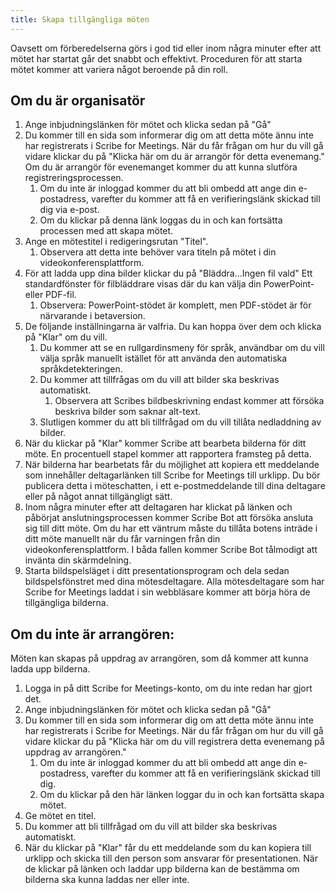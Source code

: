 ```yaml
---
title: Skapa tillgängliga möten
---
```


Oavsett om förberedelserna görs i god tid eller inom några minuter efter att mötet har startat går det snabbt och effektivt. Proceduren för att starta mötet kommer att variera något beroende på din roll.

## Om du är organisatör

1. Ange inbjudningslänken för mötet och klicka sedan på "Gå"
1. Du kommer till en sida som informerar dig om att detta möte ännu inte har registrerats i Scribe for Meetings. När du får frågan om hur du vill gå vidare klickar du på "Klicka här om du är arrangör för detta evenemang." Om du är arrangör för evenemanget kommer du att kunna slutföra registreringsprocessen.
	1. Om du inte är inloggad kommer du att bli ombedd att ange din e-postadress, varefter du kommer att få en verifieringslänk skickad till dig via e-post.
	1. Om du klickar på denna länk loggas du in och kan fortsätta processen med att skapa mötet.
1. Ange en mötestitel i redigeringsrutan "Titel".
	1. Observera att detta inte behöver vara titeln på mötet i din videokonferensplattform.
1. För att ladda upp dina bilder klickar du på "Bläddra...Ingen fil vald" Ett standardfönster för filbläddrare visas där du kan välja din PowerPoint- eller PDF-fil.
	1. Observera: PowerPoint-stödet är komplett, men PDF-stödet är för närvarande i betaversion.
1. De följande inställningarna är valfria. Du kan hoppa över dem och klicka på "Klar" om du vill.
	1. Du kommer att se en rullgardinsmeny för språk, användbar om du vill välja språk manuellt istället för att använda den automatiska språkdetekteringen.
	1. Du kommer att tillfrågas om du vill att bilder ska beskrivas automatiskt.
		1. Observera att Scribes bildbeskrivning endast kommer att försöka beskriva bilder som saknar alt-text.
	1. Slutligen kommer du att bli tillfrågad om du vill tillåta nedladdning av bilder.
1. När du klickar på "Klar" kommer Scribe att bearbeta bilderna för ditt möte. En procentuell stapel kommer att rapportera framsteg på detta.
1. När bilderna har bearbetats får du möjlighet att kopiera ett meddelande som innehåller deltagarlänken till Scribe for Meetings till urklipp. Du bör publicera detta i möteschatten, i ett e-postmeddelande till dina deltagare eller på något annat tillgängligt sätt.
1. Inom några minuter efter att deltagaren har klickat på länken och påbörjat anslutningsprocessen kommer Scribe Bot att försöka ansluta sig till ditt möte. Om du har ett väntrum måste du tillåta botens inträde i ditt möte manuellt när du får varningen från din videokonferensplattform. I båda fallen kommer Scribe Bot tålmodigt att invänta din skärmdelning.
1. Starta bildspelsläget i ditt presentationsprogram och dela sedan bildspelsfönstret med dina mötesdeltagare. Alla mötesdeltagare som har Scribe for Meetings laddat i sin webbläsare kommer att börja höra de tillgängliga bilderna.

## Om du inte är arrangören:

Möten kan skapas på uppdrag av arrangören, som då kommer att kunna ladda upp bilderna.
1. Logga in på ditt Scribe for Meetings-konto, om du inte redan har gjort det.
1. Ange inbjudningslänken för mötet och klicka sedan på "Gå"
1. Du kommer till en sida som informerar dig om att detta möte ännu inte har registrerats i Scribe for Meetings. När du får frågan om hur du vill gå vidare klickar du på "Klicka här om du vill registrera detta evenemang på uppdrag av arrangören."
	1. Om du inte är inloggad kommer du att bli ombedd att ange din e-postadress, varefter du kommer att få en verifieringslänk skickad till dig.
	1. Om du klickar på den här länken loggar du in och kan fortsätta skapa mötet.
1. Ge mötet en titel.
1. Du kommer att bli tillfrågad om du vill att bilder ska beskrivas automatiskt.
1. När du klickar på "Klar" får du ett meddelande som du kan kopiera till urklipp och skicka till den person som ansvarar för presentationen. När de klickar på länken och laddar upp bilderna kan de bestämma om bilderna ska kunna laddas ner eller inte.
